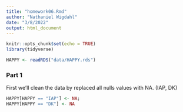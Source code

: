 ```yaml
---
title: "homework06.Rmd"
author: "Nathaniel Wigdahl"
date: "3/8/2022"
output: html_document
---
```


```r
knitr::opts_chunk$set(echo = TRUE)
library(tidyverse)
```

```r
HAPPY <- readRDS("data/HAPPY.rds")
```
### Part 1

First we'll clean the data by replaced all nulls values with NA. (IAP, DK)
```r
HAPPY[HAPPY == "IAP"] <- NA;
HAPPY[HAPPY == "DK"] <- NA
```